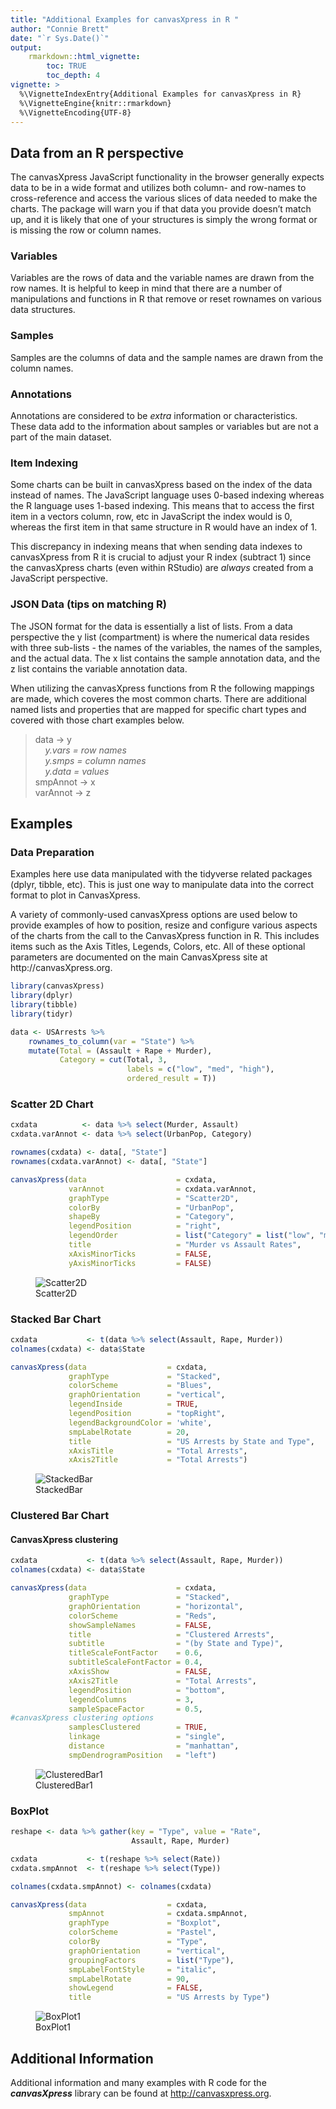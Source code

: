 ```yaml
---
title: "Additional Examples for canvasXpress in R "
author: "Connie Brett"
date: "`r Sys.Date()`"
output: 
    rmarkdown::html_vignette:
        toc: TRUE
        toc_depth: 4
vignette: >
  %\VignetteIndexEntry{Additional Examples for canvasXpress in R}
  %\VignetteEngine{knitr::rmarkdown}
  %\VignetteEncoding{UTF-8}
---
```


## Data from an R perspective

The canvasXpress JavaScript functionality in the browser generally expects data to be in a wide format and utilizes both column- and row-names to cross-reference and access the various slices of data needed to make the charts.  The package will warn you if that data you provide doesn't match up, and it is likely that one of your structures is simply the wrong format or is missing the row or column names.


### Variables

Variables are the rows of data and the variable names are drawn from the row names.  It is helpful to keep in mind that there are a number of manipulations and functions in R that remove or reset rownames on various data structures.


### Samples

Samples are the columns of data and the sample names are drawn from the column names.  


### Annotations

Annotations are considered to be *extra* information or characteristics.  These data add to the information about samples or variables but are not a part of the main dataset.


### Item Indexing

Some charts can be built in canvasXpress based on the index of the data instead of names.  The JavaScript language uses 0-based indexing whereas the R language uses 1-based indexing.  This means that to access the first item in a vectors column, row, etc in JavaScript the index would is 0, whereas the first item in that same structure in R would have an index of 1.

This discrepancy in indexing means that when sending data indexes to canvasXpress from R it is crucial to adjust your R index (subtract 1) since the canvasXpress charts (even within RStudio) are *always* created from a JavaScript perspective.


### JSON Data (tips on matching R)

The JSON format for the data is essentially a list of lists.  From a data perspective the y list (compartment) is where the numerical data resides with three sub-lists - the names of the variables, the names of the samples, and the actual data.  The x list contains the sample annotation data, and the z list contains the variable annotation data.  

When utilizing the canvasXpress functions from R the following mappings are made, which coveres the most common charts.  There are additional named lists and properties that are mapped for specific chart types and covered with those chart examples below.

> data -> y  
> &nbsp;&nbsp;&nbsp;&nbsp;*y.vars = row names*  
> &nbsp;&nbsp;&nbsp;&nbsp;*y.smps = column names*  
> &nbsp;&nbsp;&nbsp;&nbsp;*y.data = values*  
> smpAnnot -> x  
> varAnnot -> z


## Examples

### Data Preparation

Examples here use data manipulated with the tidyverse related packages (dplyr, tibble, etc).  This is just one way to manipulate data into the correct format to plot in CanvasXpress.


A variety of commonly-used canvasXpress options are used below to provide examples of how to position, resize and configure various aspects of the charts from the call to the CanvasXpress function in R.  This includes items such as the Axis Titles, Legends, Colors, etc.  All of these optional parameters are documented on the main CanvasXpress site at http://canvasXpress.org.

```r
library(canvasXpress)
library(dplyr)
library(tibble)
library(tidyr)

data <- USArrests %>%
    rownames_to_column(var = "State") %>%
    mutate(Total = (Assault + Rape + Murder),
           Category = cut(Total, 3, 
                          labels = c("low", "med", "high"),
                          ordered_result = T)) 
```

### Scatter 2D Chart

```r
cxdata          <- data %>% select(Murder, Assault)
cxdata.varAnnot <- data %>% select(UrbanPop, Category) 

rownames(cxdata) <- data[, "State"]
rownames(cxdata.varAnnot) <- data[, "State"]

canvasXpress(data                    = cxdata,
             varAnnot                = cxdata.varAnnot,
             graphType               = "Scatter2D",
             colorBy                 = "UrbanPop",
             shapeBy                 = "Category",
             legendPosition          = "right",
             legendOrder             = list("Category" = list("low", "med", "high")),
             title                   = "Murder vs Assault Rates",
             xAxisMinorTicks         = FALSE,
             yAxisMinorTicks         = FALSE)
```
![Scatter2D](images/R-Scatter2D.png)

### Stacked Bar Chart

```r
cxdata           <- t(data %>% select(Assault, Rape, Murder))
colnames(cxdata) <- data$State

canvasXpress(data                  = cxdata,
             graphType             = "Stacked",
             colorScheme           = "Blues",
             graphOrientation      = "vertical",
             legendInside          = TRUE,
             legendPosition        = "topRight",
             legendBackgroundColor = 'white',
             smpLabelRotate        = 20,
             title                 = "US Arrests by State and Type",
             xAxisTitle            = "Total Arrests",
             xAxis2Title           = "Total Arrests")
```
![StackedBar](images/R-StackedBar.png)

### Clustered Bar Chart

#### CanvasXpress clustering

```r
cxdata           <- t(data %>% select(Assault, Rape, Murder))
colnames(cxdata) <- data$State

canvasXpress(data                    = cxdata,
             graphType               = "Stacked",
             graphOrientation        = "horizontal",
             colorScheme             = "Reds",
             showSampleNames         = FALSE,
             title                   = "Clustered Arrests",
             subtitle                = "(by State and Type)",
             titleScaleFontFactor    = 0.6,
             subtitleScaleFontFactor = 0.4,
             xAxisShow               = FALSE,
             xAxis2Title             = "Total Arrests",
             legendPosition          = "bottom",
             legendColumns           = 3,
             sampleSpaceFactor       = 0.5,
#canvasXpress clustering options  
             samplesClustered        = TRUE,
             linkage                 = "single",
             distance                = "manhattan",
             smpDendrogramPosition   = "left")
```
![ClusteredBar1](images/R-ClusteredBar1.png)


### BoxPlot

```r
reshape <- data %>% gather(key = "Type", value = "Rate", 
                           Assault, Rape, Murder)

cxdata           <- t(reshape %>% select(Rate))
cxdata.smpAnnot  <- t(reshape %>% select(Type))

colnames(cxdata.smpAnnot) <- colnames(cxdata)

canvasXpress(data                  = cxdata,
             smpAnnot              = cxdata.smpAnnot,
             graphType             = "Boxplot",
             colorScheme           = "Pastel",
             colorBy               = "Type",
             graphOrientation      = "vertical",
             groupingFactors       = list("Type"),
             smpLabelFontStyle     = "italic",
             smpLabelRotate        = 90,
             showLegend            = FALSE,
             title                 = "US Arrests by Type")
```
![BoxPlot1](images/R-BoxPlot1.png)


## Additional Information 

Additional information and many examples with R code for the ***canvasXpress*** 
library can be found at
[http://canvasxpress.org](http://canvasxpress.org).

